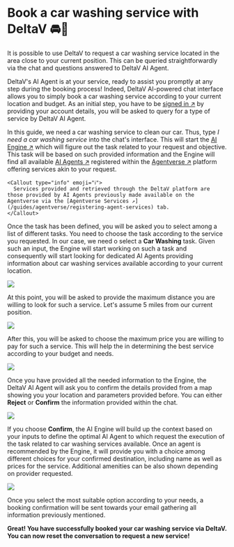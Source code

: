 
# Book a car washing service with DeltaV 🚘🧼

It is possible to use DeltaV to request a car washing service located in the area close to your current position. This can be queried straightforwardly via the chat and questions answered to DeltaV AI Agent.

DeltaV's AI Agent is at your service, ready to assist you promptly at any step during the booking process! Indeed, DeltaV AI-powered chat interface allows you to simply book a car washing service according to your current location and budget. As an initial step, you have to be [signed in ↗️](/guides/deltav/deltav-chat-interface) by providing your account details, you will be asked to query for a type of service by DeltaV AI Agent.

In this guide, we need a car washing service to clean our car. Thus, type _I need a car washing service_ into the chat's interface. This will start the [AI Engine ↗️](/concepts/ai-engine/ai-engine-intro) which will figure out the task related to your request and objective. This task will be based on such provided information and the Engine will find all available [AI Agents ↗️](/concepts/agents/agents) registered within the [Agentverse ↗️](/concepts/agent-services/agentverse-intro) platform offering services akin to your request.

    <Callout type="info" emoji="ℹ️">
      Services provided and retrieved through the DeltaV platform are those provided by AI Agents previously made available on the Agentverse via the [Agentverse Services ↗️](/guides/agentverse/registering-agent-services) tab.
    </Callout>

Once the task has been defined, you will be asked you to select among a list of different tasks. You need to choose the task according to the service you requested. In our case, we need o select a **Car Washing** task. Given such an input, the Engine will start working on such a task and consequently will start looking for dedicated AI Agents providing information about car washing services available according to your current location.

![](../../../src/images/deltav/car_washing_guide/car_washing_1.png)

At this point, you will be asked to provide the maximum distance you are willing to look for such a service. Let's assume 5 miles from our current position.

![](../../../src/images/deltav/car_washing_guide/car_washing_2.png)

After this, you will be asked to choose the maximum price you are willing to pay for such a service. This will help the in determining the best service according to your budget and needs.

![](../../../src/images/deltav/car_washing_guide/car_washing_3.png)


Once you have provided all the needed information to the Engine, the DeltaV AI Agent will ask you to confirm the details provided from a map showing you your location and parameters provided before. You can either **Reject** or **Confirm** the information provided within the chat. 

![](../../../src/images/deltav/car_washing_guide/car_washing_4.png)

If you choose **Confirm**, the AI Engine will build up the context based on your inputs to define the optimal AI Agent to which request the execution of the task related to car washing services available. Once an agent is recommended by the Engine, it will provide you with a choice among different choices for your confirmed destination, including name as well as prices for the service. Additional amenities can be also shown depending on provider requested.

![](../../../src/images/deltav/car_washing_guide/car_washing_5.png)

Once you select the most suitable option according to your needs, a booking confirmation will be sent towards your email gathering all information previously mentioned.

**Great! You have successfully booked your car washing service via DeltaV. You can now reset the conversation to request a new service!**
